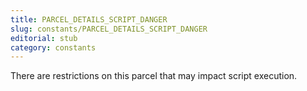 ```yaml
---
title: PARCEL_DETAILS_SCRIPT_DANGER
slug: constants/PARCEL_DETAILS_SCRIPT_DANGER
editorial: stub
category: constants
---
```


<LSLConstant
	name="PARCEL_DETAILS_SCRIPT_DANGER"
	type="integer"
	value="13"
/>

There are restrictions on this parcel that may impact script execution.
